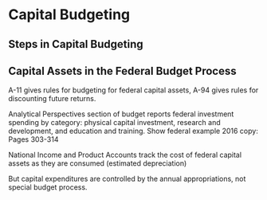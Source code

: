 # Capital Budgeting

## Steps in Capital Budgeting

## Capital Assets in the Federal Budget Process
A-11 gives rules for budgeting for federal capital assets, A-94 gives rules for discounting future returns.

Analytical Perspectives section of budget reports federal investment spending by category:  physical capital investment, research and development, and education and training.
Show federal example
2016 copy: Pages 303-314

National Income and Product Accounts track the cost of federal capital assets as they are consumed (estimated depreciation)

But capital expenditures are controlled by the annual appropriations, not special budget process.
